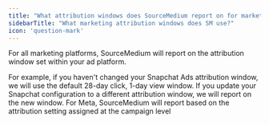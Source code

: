 ```yaml
---
title: "What attribution windows does SourceMedium report on for marketing platforms?"
sidebarTitle: "What marketing attribution windows does SM use?"
icon: 'question-mark'
---
```

For all marketing platforms, SourceMedium will report on the attribution window set within your ad platform.  

For example, if you haven't changed your Snapchat Ads attribution window, we will use the default 28-day click, 1-day view window. If you update your Snapchat configuration to a different attribution window, we will report on the new window.  For Meta, SourceMedium will report based on the attribution setting assigned at the campaign level 